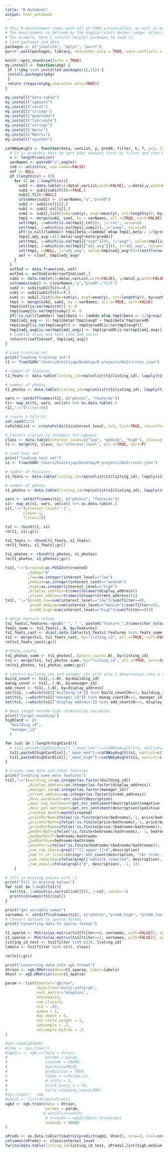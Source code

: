 ```yaml
---
title: "R Notebook"
output: html_notebook
---
```



```r
# This R environment comes with all of CRAN preinstalled, as well as many other helpful packages
# The environment is defined by the kaggle/rstats docker image: https://github.com/kaggle/docker-rstats
# For example, here's several helpful packages to load in 
# Load packages and data
packages <- c("jsonlite", "dplyr", "purrr")
purrr::walk(packages, library, character.only = TRUE, warn.conflicts = FALSE)

knitr::opts_chunk$set(echo = TRUE)
my.install <- function(pkg) {
 if (!(pkg %in% installed.packages()[,1])) {
 install.packages(pkg)
 }
 return (require(pkg,character.only=TRUE))
}

my.install("data.table")
my.install("xgboost")
my.install("caret")
my.install("stringr")
my.install("quanteda")
my.install("lubridate")
my.install("stringr")
my.install("Hmisc")
my.install("Matrix")
my.install("syuzhet")

catNWayAvgCV <- function(data, varList, y, pred0, filter, k, f, g=1, lambda=NULL, r_k, cv=NULL){
  # It is probably best to sort your dataset first by filter and then by ID (or index)
  n <- length(varList)
  varNames <- paste0("v",seq(n))
  ind <- unlist(cv, use.names=FALSE)
  oof <- NULL
  if (length(cv) > 0){
    for (i in 1:length(cv)){
      sub1 <- data.table(v1=data[,varList,with=FALSE], y=data[,y,with=FALSE], pred0=data[,pred0,with=FALSE], filt=filter)
      sub1 <- sub1[sub1$filt==TRUE,]
      sub1[,filt:=NULL]
      colnames(sub1) <- c(varNames,"y","pred0")
      sub2 <- sub1[cv[[i]],]
      sub1 <- sub1[-cv[[i]],]
      sum1 <- sub1[,list(sumy=sum(y), avgY=mean(y), cnt=length(y)), by=varNames]
      tmp1 <- merge(sub2, sum1, by = varNames, all.x=TRUE, sort=FALSE)
      set(tmp1, i=which(is.na(tmp1[,cnt])), j="cnt", value=0)
      set(tmp1, i=which(is.na(tmp1[,sumy])), j="sumy", value=0)
      if(!is.null(lambda)) tmp1[beta:=lambda] else tmp1[,beta:= 1/(g+exp((tmp1[,cnt] - k)/f))]
      tmp1[,adj_avg:=((1-beta)*avgY+beta*pred0)]
      set(tmp1, i=which(is.na(tmp1[["avgY"]])), j="avgY", value=tmp1[is.na(tmp1[["avgY"]]), pred0])
      set(tmp1, i=which(is.na(tmp1[["adj_avg"]])), j="adj_avg", value=tmp1[is.na(tmp1[["adj_avg"]]), pred0])
      set(tmp1, i=NULL, j="adj_avg", value=tmp1$adj_avg*(1+(runif(nrow(sub2))-0.5)*r_k))
      oof <- c(oof, tmp1$adj_avg)
    }
  }
  oofInd <- data.frame(ind, oof)
  oofInd <- oofInd[order(oofInd$ind),]
  sub1 <- data.table(v1=data[,varList,with=FALSE], y=data[,y,with=FALSE], pred0=data[,pred0,with=FALSE], filt=filter)
  colnames(sub1) <- c(varNames,"y","pred0","filt")
  sub2 <- sub1[sub1$filt==F,]
  sub1 <- sub1[sub1$filt==T,]
  sum1 <- sub1[,list(sumy=sum(y), avgY=mean(y), cnt=length(y)), by=varNames]
  tmp1 <- merge(sub2, sum1, by = varNames, all.x=TRUE, sort=FALSE)
  tmp1$cnt[is.na(tmp1$cnt)] <- 0
  tmp1$sumy[is.na(tmp1$sumy)] <- 0
  if(!is.null(lambda)) tmp1$beta <- lambda else tmp1$beta <- 1/(g+exp((tmp1$cnt - k)/f))
  tmp1$adj_avg <- (1-tmp1$beta)*tmp1$avgY + tmp1$beta*tmp1$pred0
  tmp1$avgY[is.na(tmp1$avgY)] <- tmp1$pred0[is.na(tmp1$avgY)]
  tmp1$adj_avg[is.na(tmp1$adj_avg)] <- tmp1$pred0[is.na(tmp1$adj_avg)]
  # Combine train and test into one vector
  return(c(oofInd$oof, tmp1$adj_avg))
}

# Load training set
print("loading training set")
t1 <- fromJSON("/Users/kshitijap/Desktop/R projects/DoIt/train.json")

# number of features
t1_feats <- data.table(listing_id=rep(unlist(t1$listing_id), lapply(t1$features, length)), features=unlist(t1$features))

# number of photos
t1_photos <- data.table(listing_id=rep(unlist(t1$listing_id), lapply(t1$photos, length)), features=unlist(t1$photos))

vars <- setdiff(names(t1), c("photos", "features"))
t1<- map_at(t1, vars, unlist) %>% as.data.table(.)
t1[,":="(filter=0)]

# create 5 fold CV
set.seed(321)
cvFoldsList <- createFolds(t1$interest_level, k=5, list=TRUE, returnTrain=FALSE)

# Convert classes to integers for xgboost
class <- data.table(interest_level=c("low", "medium", "high"), class=c(0,1,2))
t1 <- merge(t1, class, by="interest_level", all.x=TRUE, sort=F)

# Load test set
print("loading test set")
s1 <- fromJSON("/Users/kshitijap/Desktop/R projects/DoIt/test.json")

# number of features
s1_feats <- data.table(listing_id=rep(unlist(s1$listing_id), lapply(s1$features, length)), features=unlist(s1$features))

# number of photos
s1_photos <- data.table(listing_id=rep(unlist(s1$listing_id), lapply(s1$photos, length)), features=unlist(s1$photos))

vars <- setdiff(names(s1), c("photos", "features"))
s1<- map_at(s1, vars, unlist) %>% as.data.table(.)
s1[,":="(interest_level="-1",
        class=-1,
        filter=2)]

ts1 <- rbind(t1, s1)
rm(t1, s1);gc()

ts1_feats <- rbind(t1_feats, s1_feats)
rm(t1_feats, s1_feats);gc()

ts1_photos <- rbind(t1_photos, s1_photos)
rm(t1_photos, s1_photos);gc()

ts1[,":="(created=as.POSIXct(created)
          ,dummy="A"
          ,low=as.integer(interest_level=="low")
          ,medium=as.integer(interest_level=="medium")
          ,high=as.integer(interest_level=="high")
          ,display_address=trimws(tolower(display_address))
          ,street_address=trimws(tolower(street_address)))]
ts1[, ":="(pred0_low=sum(interest_level=="low")/sum(filter==0),
           pred0_medium=sum(interest_level=="medium")/sum(filter==0),
           pred0_high=sum(interest_level=="high")/sum(filter==0))]

# merge Feature column
ts1_feats[,features:=gsub(" ", "_", paste0("feature_",trimws(char_tolower(features))))]
feats_summ <- ts1_feats[,.N, by=features]
ts1_feats_cast <- dcast.data.table(ts1_feats[!features %in% feats_summ[N<10, features]], listing_id ~ features, fun.aggregate = function(x) as.integer(length(x) > 0), value.var = "features")
ts1 <- merge(ts1, ts1_feats_cast, by="listing_id", all.x=TRUE, sort=FALSE)
rm(ts1_feats_cast);gc()

# Photo counts
ts1_photos_summ <- ts1_photos[,.(photo_count=.N), by=listing_id]
ts1 <- merge(ts1, ts1_photos_summ, by="listing_id", all.x=TRUE, sort=FALSE)
rm(ts1_photos, ts1_photos_summ);gc()

# Convert building_ids and manager_ids with only 1 observation into a separate group
build_count <- ts1[,.(.N), by=building_id]
manag_count <- ts1[,.(.N), by=manager_id]
add_count <- ts1[,.(.N), by=display_address]
set(ts1, i=which(ts1[["building_id"]] %in% build_count[N==1, building_id]), j="building_id", value="-1")
set(ts1, i=which(ts1[["manager_id"]] %in% manag_count[N==1, manager_id]), j="manager_id", value="-1")
set(ts1, i=which(ts1[["display_address"]] %in% add_count[N==1, display_address]), j="display_address", value="-1")

# Mean target encode high cardinality variables
print("target encoding")
highCard <- c(
  "building_id",
  "manager_id"
  )

for (col in 1:length(highCard)){
  # ts1[,paste0(highCard[col],"_mean_low"):=catNWayAvgCV(ts1, varList=c("dummy",highCard[col]), y="low", pred0="pred0_low", filter=ts1[["filter"]]==0, k=10, f=2, r_k=0.02, cv=cvFoldsList)]
  ts1[,paste0(highCard[col],"_mean_med"):=catNWayAvgCV(ts1, varList=c("dummy",highCard[col]), y="medium", pred0="pred0_medium", filter=ts1$filter==0, k=5, f=1, r_k=0.01, cv=cvFoldsList)]
  ts1[,paste0(highCard[col],"_mean_high"):=catNWayAvgCV(ts1, varList=c("dummy",highCard[col]), y="high", pred0="pred0_high", filter=ts1$filter==0, k=5, f=1, r_k=0.01, cv=cvFoldsList)]
}

# Create some date and other features
print("creating some more features")
ts1[,":="(building_id=as.integer(as.factor(building_id))
          ,display_address=as.integer(as.factor(display_address))
          ,manager_id=as.integer(as.factor(manager_id))
          ,street_address=as.integer(as.factor(street_address))
          ,desc_wordcount=str_count(description)
          ,desc_neg_sentiment=get_nrc_sentiment(description)$negative
          ,desc_pos_sentiment=get_nrc_sentiment(description)$positive
          ,created_month=month(created)
          ,pricePerBed=ifelse(!is.finite(price/bedrooms),-1, price/bedrooms)
          ,pricePerBath=ifelse(!is.finite(price/bathrooms),-1, price/bathrooms)
          ,pricePerRoom=ifelse(!is.finite(price/(bedrooms+bathrooms)),-1, price/(bedrooms+bathrooms))
          ,bedPerBath=ifelse(!is.finite(bedrooms/bathrooms), -1, bedrooms/bathrooms)
          ,bedBathDiff=bedrooms-bathrooms
          ,bedBathSum=bedrooms+bathrooms
          ,bedsPerc=ifelse(!is.finite(bedrooms/(bedrooms+bathrooms)), -1, bedrooms/(bedrooms+bathrooms))
          ,num_cap_share=grepl("^[[:upper:]]+$",description)
          ,num_nr_of_lines=stringr::str_count(description, "<br /><br />")
          ,num_redacted=ifelse(grepl("website_redacted", description), -1, 1)
          ,num_email=ifelse(grepl("@", description), -1, 1))
    ]

# fill in missing values with -1
print("fill in missing values")
for (col in 1:ncol(ts1)){
  set(ts1, i=which(is.na(ts1[[col]])), j=col, value=-1)
  print(colnames(ts1)[col])
}

print("get variable names")
varnames <- setdiff(colnames(ts1), c("photos","pred0_high", "pred0_low","pred0_medium","description", "features","interest_level","dummy","filter", "created", "class", "low","medium","high","street"))
# Convert dataset to sparse format
print("converting data to sparse format")

t1_sparse <- Matrix(as.matrix(ts1[filter==0, varnames, with=FALSE]), sparse=TRUE)
s1_sparse <- Matrix(as.matrix(ts1[filter==2, varnames, with=FALSE]), sparse=TRUE)
listing_id_test <- ts1[filter %in% c(2), listing_id]
labels <- ts1[filter %in% c(0), class]

rm(ts1);gc()

print("converting data into xgb format")
dtrain <- xgb.DMatrix(data=t1_sparse, label=labels)
dtest <- xgb.DMatrix(data=s1_sparse)

param <- list(booster="gbtree",
              objective="multi:softprob",
              eval_metric="mlogloss",
              nthread=13,
              num_class=3,
              eta = .02,
              gamma = 1,
              max_depth = 4,
              min_child_weight = 1,
              subsample = .7,
              colsample_bytree = .5
)

#set.seed(201609)
#(tme <- Sys.time())
#xgb2cv <- xgb.cv(data = dtrain,
#                 params = param,
#                 nrounds = 50000,
#                 maximize=FALSE,
#                 prediction = TRUE,
#                 folds = cvFoldsList,
#                 # nfold = 5,
#                 print_every_n = 50,
#                 early_stopping_round=300)
#Sys.time() - tme
#watch <- list(dtrain=dtrain)
xgb2 <- xgb.train(data = dtrain,
                  params = param,
                 # watchlist=watch,
                  # nrounds = xgb2cv$best_ntreelimit
                  nrounds = 50000
)

sPreds <- as.data.table(t(matrix(predict(xgb2, dtest), nrow=3, ncol=nrow(dtest))))
colnames(sPreds) <- class$interest_level
fwrite(data.table(listing_id=listing_id_test, sPreds[,list(high,medium,low)]), "/Users/kshitijap/Desktop/R projects/DoIt/submission.csv")
```

